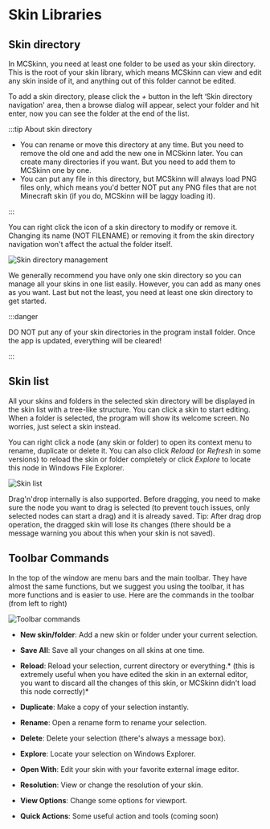 # Skin Libraries

## Skin directory

In MCSkinn, you need at least one folder to be used as your skin directory. This is the root of your skin library, which means MCSkinn can view and edit any skin inside of it, and anything out of this folder cannot be edited.

To add a skin directory, please click the *+* button in the left ‘Skin directory navigation' area, then a browse dialog will appear, select your folder and hit enter, now you can see the folder at the end of the list.

:::tip About skin directory

- You can rename or move this directory at any time. But you need to remove the old one and add the new one in MCSkinn later.
You can create many directories if you want. But you need to add them to MCSkinn one by one.
- You can put any file in this directory, but MCSkinn will always load PNG files only, which means you'd better NOT put any PNG files that are not Minecraft skin (if you do, MCSkinn will be laggy loading it).

:::

You can right click the icon of a skin directory to modify or remove it. Changing its name (NOT FILENAME) or removing it from the skin directory navigation won't affect the actual the folder itself.

![Skin directory management](skin-directory-management.png)

We generally recommend you have only one skin directory so you can manage all your skins in one list easily. However, you can add as many ones as you want. Last but not the least, you need at least one skin directory to get started.

:::danger

DO NOT put any of your skin directories in the program install folder. Once the app is updated, everything will be cleared!

:::

## Skin list

All your skins and folders in the selected skin directory will be displayed in the skin list with a tree-like structure. You can click a skin to start editing. When a folder is selected, the program will show its welcome screen. No worries, just select a skin instead.

You can right click a node (any skin or folder) to open its context menu to rename, duplicate or delete it. You can also click *Reload* (or *Refresh* in some versions) to reload the skin or folder completely or click *Explore* to locate this node in Windows File Explorer.

![Skin list](skin-list.png)

Drag'n'drop internally is also supported. Before dragging, you need to make sure the node you want to drag is selected (to prevent touch issues, only selected nodes can start a drag) and it is already saved. Tip: After drag drop operation, the dragged skin will lose its changes (there should be a message warning you about this when your skin is not saved).

## Toolbar Commands

In the top of the window are menu bars and the main toolbar. They have almost the same functions, but we suggest you using the toolbar, it has more functions and is easier to use. Here are the commands in the toolbar (from left to right)

![Toolbar commands](toolbar-commands.png)

- **New skin/folder**: Add a new skin or folder under your current selection.

- **Save All**: Save all your changes on all skins at one time.

- **Reload**: Reload your selection, current directory or everything.* (this is extremely useful when you have edited the skin in an external editor, you want to discard all the changes of this skin, or MCSkinn didn't load this node correctly)*

- **Duplicate**: Make a copy of your selection instantly.

- **Rename**: Open a rename form to rename your selection.

- **Delete**: Delete your selection (there's always a message box).

- **Explore**: Locate your selection on Windows Explorer.

- **Open With**: Edit your skin with your favorite external image editor.

- **Resolution**: View or change the resolution of your skin.

- **View Options**: Change some options for viewport.

- **Quick Actions**: Some useful action and tools (coming soon)